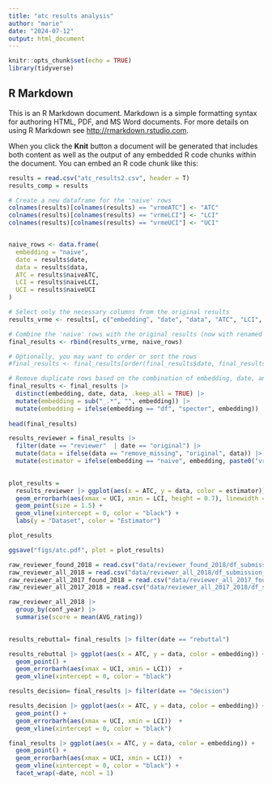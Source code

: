 ```yaml
---
title: "atc results analysis"
author: "marie"
date: "2024-07-12"
output: html_document
---
```


```r
knitr::opts_chunk$set(echo = TRUE)
library(tidyverse)
```

## R Markdown

This is an R Markdown document. Markdown is a simple formatting syntax for authoring HTML, PDF, and MS Word documents. For more details on using R Markdown see <http://rmarkdown.rstudio.com>.

When you click the **Knit** button a document will be generated that includes both content as well as the output of any embedded R code chunks within the document. You can embed an R code chunk like this:

```r
results = read.csv("atc_results2.csv", header = T)
results_comp = results
```

```r
# Create a new dataframe for the 'naive' rows
colnames(results)[colnames(results) == "vrmeATC"] <- "ATC"
colnames(results)[colnames(results) == "vrmeLCI"] <- "LCI"
colnames(results)[colnames(results) == "vrmeUCI"] <- "UCI"


naive_rows <- data.frame(
  embedding = "naive",
  date = results$date,
  data = results$data,
  ATC = results$naiveATC,
  LCI = results$naiveLCI,
  UCI = results$naiveUCI
)

# Select only the necessary columns from the original results
results_vrme <- results[, c("embedding", "date", "data", "ATC", "LCI", "UCI")]

# Combine the 'naive' rows with the original results (now with renamed VRM-E columns)
final_results <- rbind(results_vrme, naive_rows)

# Optionally, you may want to order or sort the rows
#final_results <- final_results[order(final_results$date, final_results$data, final_results$embedding), ]
```

```r
# Remove duplicate rows based on the combination of embedding, date, and data columns
final_results <- final_results |>
  distinct(embedding, date, data, .keep_all = TRUE) |>
  mutate(embedding = sub("_.*", "", embedding)) |>
  mutate(embedding = ifelse(embedding == "df", "specter", embedding))
  
head(final_results)
```

```r
results_reviewer = final_results |> 
  filter(date == "reviewer"  | date == "original") |>
  mutate(data = ifelse(data == "remove_missing", "original", data)) |>
  mutate(estimator = ifelse(embedding == "naive", embedding, paste0("vrm-e ", embedding)))
  

plot_results = 
  results_reviewer |> ggplot(aes(x = ATC, y = data, color = estimator)) +
  geom_errorbarh(aes(xmax = UCI, xmin = LCI, height = 0.7), linewidth = 0.7)  +
  geom_point(size = 1.5) +
  geom_vline(xintercept = 0, color = "black") +
  labs(y = "Dataset", color = "Estimator") 

plot_results

ggsave("figs/atc.pdf", plot = plot_results)

```


```r
raw_reviewer_found_2018 = read.csv("data/reviewer_found_2018/df_submission_rating.csv", header = T)
raw_reviewer_all_2018 = read.csv("data/reviewer_all_2018/df_submission_rating.csv", header = T)
raw_reviewer_all_2017_found_2018 = read.csv("data/reviewer_all_2017_found_2018/df_submission_rating.csv", header = T)
raw_reviewer_all_2017_2018 = read.csv("data/reviewer_all_2017_2018/df_submission_rating.csv", header = T)

```

```r
raw_reviewer_all_2018 |> 
  group_by(conf_year) |>
  summarise(score = mean(AVG_rating))
  
```



```r
results_rebuttal= final_results |> filter(date == "rebuttal")

results_rebuttal |> ggplot(aes(x = ATC, y = data, color = embedding)) +
  geom_point() +
  geom_errorbarh(aes(xmax = UCI, xmin = LCI))  +
  geom_vline(xintercept = 0, color = "black")
```

```r
results_decision= final_results |> filter(date == "decision")

results_decision |> ggplot(aes(x = ATC, y = data, color = embedding)) +
  geom_point() +
  geom_errorbarh(aes(xmax = UCI, xmin = LCI))  +
  geom_vline(xintercept = 0, color = "black")
```

```r
final_results |> ggplot(aes(x = ATC, y = data, color = embedding)) +
  geom_point() +
  geom_errorbarh(aes(xmax = UCI, xmin = LCI))  +
  geom_vline(xintercept = 0, color = "black") +
  facet_wrap(~date, ncol = 1)
  
```

